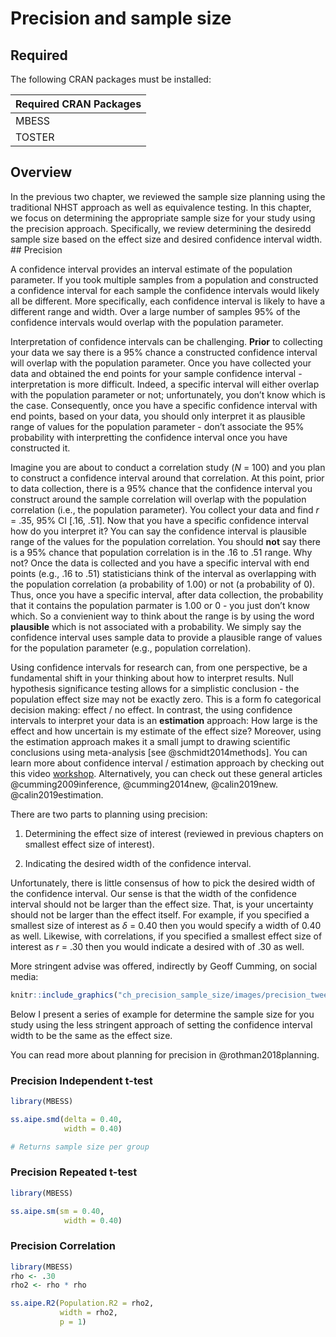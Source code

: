 # Precision and sample size 

## Required

The following CRAN packages must be installed:

| Required CRAN Packages |
|-------------------|
|MBESS              |
|TOSTER             |

## Overview

In the previous two chapter, we reviewed the sample size planning using the traditional NHST approach as well as equivalence testing. In this chapter, we focus on determining the appropriate sample size for your study using the precision approach. Specifically, we review determining the desiredd sample size based on the effect size and desired confidence interval width. 
## Precision

A confidence interval provides an interval estimate of the population parameter. If you took multiple samples from a population and constructed a confidence interval for each sample the confidence intervals would likely all be different. More specifically, each confidence interval is likely to have a different range and width. Over a large number of samples 95% of the confidence intervals would overlap with the population parameter. 

Interpretation of confidence intervals can be challenging. **Prior** to collecting your data we say there is a 95% chance a constructed confidence interval will overlap with the population parameter. Once you have collected your data and obtained the end points for your sample confidence interval - interpretation is more difficult. Indeed, a specific interval will either overlap with the population parameter or not; unfortunately, you don't know which is the case. Consequently, once you have a specific confidence interval with end points, based on your data, you should only interpret it as plausible range of values for the population parameter -  don't associate the 95% probability with interpretting the confidence interval once you have constructed it.

Imagine you are about to conduct a correlation study (*N* = 100) and you plan to construct a confidence interval around that correlation. At this point, prior to data collection, there is a 95% chance that the confidence interval you construct around the sample correlation will overlap with the population correlation (i.e., the population parameter). You collect your data and find $r$ = .35, 95% CI [.16, .51]. Now that you have a specific confidence interval how do you interpret it? You can say the confidence interval is plausible range of the values for the population correlation. You should **not** say there is a 95% chance that population correlation is in the .16 to .51 range. Why not? Once the data is collected and you have a specific interval with end points (e.g., .16 to .51) statisticians think of the interval as overlapping with the population correlation (a probability of 1.00) or not (a probability of 0). Thus, once you have a specific interval, after data collection, the probability that it contains the population parmater is 1.00 or 0 - you just don't know which. So a convienient way to think about the range is by using the word **plausible** which is not associated with a probability. We simply say the confidence interval uses sample data to provide a plausible range of values for the population parameter (e.g., population correlation). 

Using confidence intervals for research can, from one perspective, be a fundamental shift in your thinking about how to interpret results. Null hypothesis significance testing allows for a simplistic conclusion - the population effect size may not be exactly zero. This is a form fo categorical decision making: effect / no effect. In contrast, the using confidence intervals to interpret your data is an **estimation** approach: How large is the effect and how uncertain is my estimate of the effect size? Moreover, using the estimation approach makes it a small jumpt to drawing scientific conclusions using meta-analysis [see @schmidt2014methods]. You can learn more about confidence interval / estimation approach by checking out this video [workshop](https://www.psychologicalscience.org/members/new-statistics). Alternatively, you can check out these general articles @cumming2009inference, @cumming2014new, @calin2019new.  @calin2019estimation.

There are two parts to planning using precision:

1. Determining the effect size of interest (reviewed in previous chapters on smallest effect size of interest).

2. Indicating the desired width of the confidence interval.

Unfortunately, there is little consensus of how to pick the desired width of the confidence interval. Our sense is that the width of the confidence interval should not be larger than the effect size. That, is your uncertainty should not be larger than the effect itself. For example, if you specified a smallest size of interest as $\delta$ = 0.40 then you would specify a width of 0.40 as well. Likewise, with correlations, if you specified a smallest effect size of interest as $r$ = .30 then you would indicate a desired with of .30 as well. 

More stringent advise was offered, indirectly by Geoff Cumming, on social media:

```r
knitr::include_graphics("ch_precision_sample_size/images/precision_tweet.png")
```


Below I present a series of example for determine the sample size for you study using the less stringent approach of setting the confidence interval width to be the same as the effect size. 

You can read more about planning for precision in @rothman2018planning.

### Precision Independent t-test

```r
library(MBESS)

ss.aipe.smd(delta = 0.40,
            width = 0.40)

# Returns sample size per group

```


### Precision Repeated t-test

```r
library(MBESS)

ss.aipe.sm(sm = 0.40,
            width = 0.40)

```

### Precision Correlation

```r
library(MBESS)
rho <- .30
rho2 <- rho * rho

ss.aipe.R2(Population.R2 = rho2, 
           width = rho2,
           p = 1)
```




